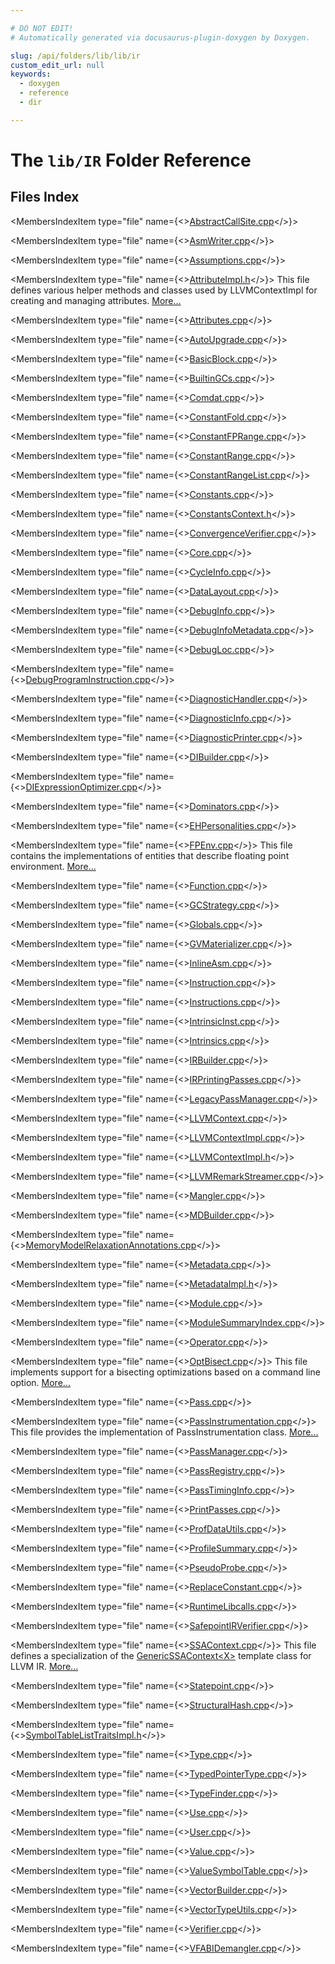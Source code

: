 ```yaml
---

# DO NOT EDIT!
# Automatically generated via docusaurus-plugin-doxygen by Doxygen.

slug: /api/folders/lib/lib/ir
custom_edit_url: null
keywords:
  - doxygen
  - reference
  - dir

---
```





# The `lib/IR` Folder Reference

<DoxygenPage pluginConfig={pluginConfig}>



## Files Index

<MembersIndex>

<MembersIndexItem
  type="file"
  name={<><a href="/docs/api/files/lib/lib/ir/abstractcallsite-cpp">AbstractCallSite.cpp</a></>}>
</MembersIndexItem>

<MembersIndexItem
  type="file"
  name={<><a href="/docs/api/files/lib/lib/ir/asmwriter-cpp">AsmWriter.cpp</a></>}>
</MembersIndexItem>

<MembersIndexItem
  type="file"
  name={<><a href="/docs/api/files/lib/lib/ir/assumptions-cpp">Assumptions.cpp</a></>}>
</MembersIndexItem>

<MembersIndexItem
  type="file"
  name={<><a href="/docs/api/files/lib/lib/ir/attributeimpl-h">AttributeImpl.h</a></>}>
This file defines various helper methods and classes used by LLVMContextImpl for creating and managing attributes. <a href="/docs/api/files/lib/lib/ir/attributeimpl-h/#details">More...</a>
</MembersIndexItem>

<MembersIndexItem
  type="file"
  name={<><a href="/docs/api/files/lib/lib/ir/attributes-cpp">Attributes.cpp</a></>}>
</MembersIndexItem>

<MembersIndexItem
  type="file"
  name={<><a href="/docs/api/files/lib/lib/ir/autoupgrade-cpp">AutoUpgrade.cpp</a></>}>
</MembersIndexItem>

<MembersIndexItem
  type="file"
  name={<><a href="/docs/api/files/lib/lib/ir/basicblock-cpp">BasicBlock.cpp</a></>}>
</MembersIndexItem>

<MembersIndexItem
  type="file"
  name={<><a href="/docs/api/files/lib/lib/ir/builtingcs-cpp">BuiltinGCs.cpp</a></>}>
</MembersIndexItem>

<MembersIndexItem
  type="file"
  name={<><a href="/docs/api/files/lib/lib/ir/comdat-cpp">Comdat.cpp</a></>}>
</MembersIndexItem>

<MembersIndexItem
  type="file"
  name={<><a href="/docs/api/files/lib/lib/ir/constantfold-cpp">ConstantFold.cpp</a></>}>
</MembersIndexItem>

<MembersIndexItem
  type="file"
  name={<><a href="/docs/api/files/lib/lib/ir/constantfprange-cpp">ConstantFPRange.cpp</a></>}>
</MembersIndexItem>

<MembersIndexItem
  type="file"
  name={<><a href="/docs/api/files/lib/lib/ir/constantrange-cpp">ConstantRange.cpp</a></>}>
</MembersIndexItem>

<MembersIndexItem
  type="file"
  name={<><a href="/docs/api/files/lib/lib/ir/constantrangelist-cpp">ConstantRangeList.cpp</a></>}>
</MembersIndexItem>

<MembersIndexItem
  type="file"
  name={<><a href="/docs/api/files/lib/lib/ir/constants-cpp">Constants.cpp</a></>}>
</MembersIndexItem>

<MembersIndexItem
  type="file"
  name={<><a href="/docs/api/files/lib/lib/ir/constantscontext-h">ConstantsContext.h</a></>}>
</MembersIndexItem>

<MembersIndexItem
  type="file"
  name={<><a href="/docs/api/files/lib/lib/ir/convergenceverifier-cpp">ConvergenceVerifier.cpp</a></>}>
</MembersIndexItem>

<MembersIndexItem
  type="file"
  name={<><a href="/docs/api/files/lib/lib/ir/core-cpp">Core.cpp</a></>}>
</MembersIndexItem>

<MembersIndexItem
  type="file"
  name={<><a href="/docs/api/files/lib/lib/ir/cycleinfo-cpp">CycleInfo.cpp</a></>}>
</MembersIndexItem>

<MembersIndexItem
  type="file"
  name={<><a href="/docs/api/files/lib/lib/ir/datalayout-cpp">DataLayout.cpp</a></>}>
</MembersIndexItem>

<MembersIndexItem
  type="file"
  name={<><a href="/docs/api/files/lib/lib/ir/debuginfo-cpp">DebugInfo.cpp</a></>}>
</MembersIndexItem>

<MembersIndexItem
  type="file"
  name={<><a href="/docs/api/files/lib/lib/ir/debuginfometadata-cpp">DebugInfoMetadata.cpp</a></>}>
</MembersIndexItem>

<MembersIndexItem
  type="file"
  name={<><a href="/docs/api/files/lib/lib/ir/debugloc-cpp">DebugLoc.cpp</a></>}>
</MembersIndexItem>

<MembersIndexItem
  type="file"
  name={<><a href="/docs/api/files/lib/lib/ir/debugprograminstruction-cpp">DebugProgramInstruction.cpp</a></>}>
</MembersIndexItem>

<MembersIndexItem
  type="file"
  name={<><a href="/docs/api/files/lib/lib/ir/diagnostichandler-cpp">DiagnosticHandler.cpp</a></>}>
</MembersIndexItem>

<MembersIndexItem
  type="file"
  name={<><a href="/docs/api/files/lib/lib/ir/diagnosticinfo-cpp">DiagnosticInfo.cpp</a></>}>
</MembersIndexItem>

<MembersIndexItem
  type="file"
  name={<><a href="/docs/api/files/lib/lib/ir/diagnosticprinter-cpp">DiagnosticPrinter.cpp</a></>}>
</MembersIndexItem>

<MembersIndexItem
  type="file"
  name={<><a href="/docs/api/files/lib/lib/ir/dibuilder-cpp">DIBuilder.cpp</a></>}>
</MembersIndexItem>

<MembersIndexItem
  type="file"
  name={<><a href="/docs/api/files/lib/lib/ir/diexpressionoptimizer-cpp">DIExpressionOptimizer.cpp</a></>}>
</MembersIndexItem>

<MembersIndexItem
  type="file"
  name={<><a href="/docs/api/files/lib/lib/ir/dominators-cpp">Dominators.cpp</a></>}>
</MembersIndexItem>

<MembersIndexItem
  type="file"
  name={<><a href="/docs/api/files/lib/lib/ir/ehpersonalities-cpp">EHPersonalities.cpp</a></>}>
</MembersIndexItem>

<MembersIndexItem
  type="file"
  name={<><a href="/docs/api/files/lib/lib/ir/fpenv-cpp">FPEnv.cpp</a></>}>
This file contains the implementations of entities that describe floating point environment. <a href="/docs/api/files/lib/lib/ir/fpenv-cpp/#details">More...</a>
</MembersIndexItem>

<MembersIndexItem
  type="file"
  name={<><a href="/docs/api/files/lib/lib/ir/function-cpp">Function.cpp</a></>}>
</MembersIndexItem>

<MembersIndexItem
  type="file"
  name={<><a href="/docs/api/files/lib/lib/ir/gcstrategy-cpp">GCStrategy.cpp</a></>}>
</MembersIndexItem>

<MembersIndexItem
  type="file"
  name={<><a href="/docs/api/files/lib/lib/ir/globals-cpp">Globals.cpp</a></>}>
</MembersIndexItem>

<MembersIndexItem
  type="file"
  name={<><a href="/docs/api/files/lib/lib/ir/gvmaterializer-cpp">GVMaterializer.cpp</a></>}>
</MembersIndexItem>

<MembersIndexItem
  type="file"
  name={<><a href="/docs/api/files/lib/lib/ir/inlineasm-cpp">InlineAsm.cpp</a></>}>
</MembersIndexItem>

<MembersIndexItem
  type="file"
  name={<><a href="/docs/api/files/lib/lib/ir/instruction-cpp">Instruction.cpp</a></>}>
</MembersIndexItem>

<MembersIndexItem
  type="file"
  name={<><a href="/docs/api/files/lib/lib/ir/instructions-cpp">Instructions.cpp</a></>}>
</MembersIndexItem>

<MembersIndexItem
  type="file"
  name={<><a href="/docs/api/files/lib/lib/ir/intrinsicinst-cpp">IntrinsicInst.cpp</a></>}>
</MembersIndexItem>

<MembersIndexItem
  type="file"
  name={<><a href="/docs/api/files/lib/lib/ir/intrinsics-cpp">Intrinsics.cpp</a></>}>
</MembersIndexItem>

<MembersIndexItem
  type="file"
  name={<><a href="/docs/api/files/lib/lib/ir/irbuilder-cpp">IRBuilder.cpp</a></>}>
</MembersIndexItem>

<MembersIndexItem
  type="file"
  name={<><a href="/docs/api/files/lib/lib/ir/irprintingpasses-cpp">IRPrintingPasses.cpp</a></>}>
</MembersIndexItem>

<MembersIndexItem
  type="file"
  name={<><a href="/docs/api/files/lib/lib/ir/legacypassmanager-cpp">LegacyPassManager.cpp</a></>}>
</MembersIndexItem>

<MembersIndexItem
  type="file"
  name={<><a href="/docs/api/files/lib/lib/ir/llvmcontext-cpp">LLVMContext.cpp</a></>}>
</MembersIndexItem>

<MembersIndexItem
  type="file"
  name={<><a href="/docs/api/files/lib/lib/ir/llvmcontextimpl-cpp">LLVMContextImpl.cpp</a></>}>
</MembersIndexItem>

<MembersIndexItem
  type="file"
  name={<><a href="/docs/api/files/lib/lib/ir/llvmcontextimpl-h">LLVMContextImpl.h</a></>}>
</MembersIndexItem>

<MembersIndexItem
  type="file"
  name={<><a href="/docs/api/files/lib/lib/ir/llvmremarkstreamer-cpp">LLVMRemarkStreamer.cpp</a></>}>
</MembersIndexItem>

<MembersIndexItem
  type="file"
  name={<><a href="/docs/api/files/lib/lib/ir/mangler-cpp">Mangler.cpp</a></>}>
</MembersIndexItem>

<MembersIndexItem
  type="file"
  name={<><a href="/docs/api/files/lib/lib/ir/mdbuilder-cpp">MDBuilder.cpp</a></>}>
</MembersIndexItem>

<MembersIndexItem
  type="file"
  name={<><a href="/docs/api/files/lib/lib/ir/memorymodelrelaxationannotations-cpp">MemoryModelRelaxationAnnotations.cpp</a></>}>
</MembersIndexItem>

<MembersIndexItem
  type="file"
  name={<><a href="/docs/api/files/lib/lib/ir/metadata-cpp">Metadata.cpp</a></>}>
</MembersIndexItem>

<MembersIndexItem
  type="file"
  name={<><a href="/docs/api/files/lib/lib/ir/metadataimpl-h">MetadataImpl.h</a></>}>
</MembersIndexItem>

<MembersIndexItem
  type="file"
  name={<><a href="/docs/api/files/lib/lib/ir/module-cpp">Module.cpp</a></>}>
</MembersIndexItem>

<MembersIndexItem
  type="file"
  name={<><a href="/docs/api/files/lib/lib/ir/modulesummaryindex-cpp">ModuleSummaryIndex.cpp</a></>}>
</MembersIndexItem>

<MembersIndexItem
  type="file"
  name={<><a href="/docs/api/files/lib/lib/ir/operator-cpp">Operator.cpp</a></>}>
</MembersIndexItem>

<MembersIndexItem
  type="file"
  name={<><a href="/docs/api/files/lib/lib/ir/optbisect-cpp">OptBisect.cpp</a></>}>
This file implements support for a bisecting optimizations based on a command line option. <a href="/docs/api/files/lib/lib/ir/optbisect-cpp/#details">More...</a>
</MembersIndexItem>

<MembersIndexItem
  type="file"
  name={<><a href="/docs/api/files/lib/lib/ir/pass-cpp">Pass.cpp</a></>}>
</MembersIndexItem>

<MembersIndexItem
  type="file"
  name={<><a href="/docs/api/files/lib/lib/ir/passinstrumentation-cpp">PassInstrumentation.cpp</a></>}>
This file provides the implementation of PassInstrumentation class. <a href="/docs/api/files/lib/lib/ir/passinstrumentation-cpp/#details">More...</a>
</MembersIndexItem>

<MembersIndexItem
  type="file"
  name={<><a href="/docs/api/files/lib/lib/ir/passmanager-cpp">PassManager.cpp</a></>}>
</MembersIndexItem>

<MembersIndexItem
  type="file"
  name={<><a href="/docs/api/files/lib/lib/ir/passregistry-cpp">PassRegistry.cpp</a></>}>
</MembersIndexItem>

<MembersIndexItem
  type="file"
  name={<><a href="/docs/api/files/lib/lib/ir/passtiminginfo-cpp">PassTimingInfo.cpp</a></>}>
</MembersIndexItem>

<MembersIndexItem
  type="file"
  name={<><a href="/docs/api/files/lib/lib/ir/printpasses-cpp">PrintPasses.cpp</a></>}>
</MembersIndexItem>

<MembersIndexItem
  type="file"
  name={<><a href="/docs/api/files/lib/lib/ir/profdatautils-cpp">ProfDataUtils.cpp</a></>}>
</MembersIndexItem>

<MembersIndexItem
  type="file"
  name={<><a href="/docs/api/files/lib/lib/ir/profilesummary-cpp">ProfileSummary.cpp</a></>}>
</MembersIndexItem>

<MembersIndexItem
  type="file"
  name={<><a href="/docs/api/files/lib/lib/ir/pseudoprobe-cpp">PseudoProbe.cpp</a></>}>
</MembersIndexItem>

<MembersIndexItem
  type="file"
  name={<><a href="/docs/api/files/lib/lib/ir/replaceconstant-cpp">ReplaceConstant.cpp</a></>}>
</MembersIndexItem>

<MembersIndexItem
  type="file"
  name={<><a href="/docs/api/files/lib/lib/ir/runtimelibcalls-cpp">RuntimeLibcalls.cpp</a></>}>
</MembersIndexItem>

<MembersIndexItem
  type="file"
  name={<><a href="/docs/api/files/lib/lib/ir/safepointirverifier-cpp">SafepointIRVerifier.cpp</a></>}>
</MembersIndexItem>

<MembersIndexItem
  type="file"
  name={<><a href="/docs/api/files/lib/lib/ir/ssacontext-cpp">SSAContext.cpp</a></>}>
This file defines a specialization of the <a href="/docs/api/classes/llvm/genericssacontext">GenericSSAContext&lt;X&gt;</a> template class for LLVM IR. <a href="/docs/api/files/lib/lib/ir/ssacontext-cpp/#details">More...</a>
</MembersIndexItem>

<MembersIndexItem
  type="file"
  name={<><a href="/docs/api/files/lib/lib/ir/statepoint-cpp">Statepoint.cpp</a></>}>
</MembersIndexItem>

<MembersIndexItem
  type="file"
  name={<><a href="/docs/api/files/lib/lib/ir/structuralhash-cpp">StructuralHash.cpp</a></>}>
</MembersIndexItem>

<MembersIndexItem
  type="file"
  name={<><a href="/docs/api/files/lib/lib/ir/symboltablelisttraitsimpl-h">SymbolTableListTraitsImpl.h</a></>}>
</MembersIndexItem>

<MembersIndexItem
  type="file"
  name={<><a href="/docs/api/files/lib/lib/ir/type-cpp">Type.cpp</a></>}>
</MembersIndexItem>

<MembersIndexItem
  type="file"
  name={<><a href="/docs/api/files/lib/lib/ir/typedpointertype-cpp">TypedPointerType.cpp</a></>}>
</MembersIndexItem>

<MembersIndexItem
  type="file"
  name={<><a href="/docs/api/files/lib/lib/ir/typefinder-cpp">TypeFinder.cpp</a></>}>
</MembersIndexItem>

<MembersIndexItem
  type="file"
  name={<><a href="/docs/api/files/lib/lib/ir/use-cpp">Use.cpp</a></>}>
</MembersIndexItem>

<MembersIndexItem
  type="file"
  name={<><a href="/docs/api/files/lib/lib/ir/user-cpp">User.cpp</a></>}>
</MembersIndexItem>

<MembersIndexItem
  type="file"
  name={<><a href="/docs/api/files/lib/lib/ir/value-cpp">Value.cpp</a></>}>
</MembersIndexItem>

<MembersIndexItem
  type="file"
  name={<><a href="/docs/api/files/lib/lib/ir/valuesymboltable-cpp">ValueSymbolTable.cpp</a></>}>
</MembersIndexItem>

<MembersIndexItem
  type="file"
  name={<><a href="/docs/api/files/lib/lib/ir/vectorbuilder-cpp">VectorBuilder.cpp</a></>}>
</MembersIndexItem>

<MembersIndexItem
  type="file"
  name={<><a href="/docs/api/files/lib/lib/ir/vectortypeutils-cpp">VectorTypeUtils.cpp</a></>}>
</MembersIndexItem>

<MembersIndexItem
  type="file"
  name={<><a href="/docs/api/files/lib/lib/ir/verifier-cpp">Verifier.cpp</a></>}>
</MembersIndexItem>

<MembersIndexItem
  type="file"
  name={<><a href="/docs/api/files/lib/lib/ir/vfabidemangler-cpp">VFABIDemangler.cpp</a></>}>
</MembersIndexItem>

</MembersIndex>


</DoxygenPage>
